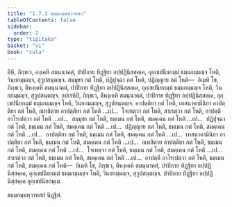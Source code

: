 ```yaml
---
title: "1.7.2 ธมฺมกมฺมทฺวาทสก"
tableOfContents: false
sidebar:
  order: 2
type: "tipitaka"
basket: "vi"
book: "cula"
---
```



<DynamicBreadcrumb />

<Division number="68" book="cula">

<Paragraph number="311" book="cula">
ตีหิ, ภิกฺขเว, องฺเคหิ สมนฺนาคตํ, ปาปิกาย ทิฏฺฐิยา อปฺปฏินิสฺสคฺเค, อุกฺเขปนียกมฺมํ ธมฺมกมฺมญฺจ โหติ, วินยกมฺมญฺจ, สุวูปสนฺตญฺจ. สมฺมุขา กตํ โหติ, ปฏิปุจฺฉา กตํ โหติ, ปฏิญฺญาย กตํ โหติ—  อิเมหิ โข, ภิกฺขเว, ตีหงฺเคหิ สมนฺนาคตํ, ปาปิกาย ทิฏฺฐิยา อปฺปฏินิสฺสคฺเค, อุกฺเขปนียกมฺมํ ธมฺมกมฺมญฺจ โหติ, วินยกมฺมญฺจ, สุวูปสนฺตญฺจ.
</Paragraph>

<Paragraph number="312" book="cula">
อปเรหิปิ, ภิกฺขเว, ตีหงฺเคหิ สมนฺนาคตํ, ปาปิกาย ทิฏฺฐิยา อปฺปฏินิสฺสคฺเค, อุกฺเขปนียกมฺมํ ธมฺมกมฺมญฺจ โหติ, วินยกมฺมญฺจ, สุวูปสนฺตญฺจ. อาปตฺติยา กตํ โหติ, เทสนาคามินิยา อาปตฺติยา กตํ โหติ, อเทสิตาย อาปตฺติยา กตํ โหติ …เป…  โจเทตฺวา กตํ โหติ, สาเรตฺวา กตํ โหติ, อาปตฺตึ อาโรเปตฺวา กตํ โหติ …เป…  สมฺมุขา กตํ โหติ, ธมฺเมน กตํ โหติ, สมคฺเคน กตํ โหติ …เป…  ปฏิปุจฺฉา กตํ โหติ, ธมฺเมน กตํ โหติ, สมคฺเคน กตํ โหติ …เป…  ปฏิญฺญาย กตํ โหติ, ธมฺเมน กตํ โหติ, สมคฺเคน กตํ โหติ …เป…  อาปตฺติยา กตํ โหติ, ธมฺเมน กตํ โหติ, สมคฺเคน กตํ โหติ …เป…  เทสนาคามินิยา อาปตฺติยา กตํ โหติ, ธมฺเมน กตํ โหติ, สมคฺเคน กตํ โหติ …เป…  อเทสิตาย อาปตฺติยา กตํ โหติ, ธมฺเมน กตํ โหติ, สมคฺเคน กตํ โหติ …เป…  โจเทตฺวา กตํ โหติ, ธมฺเมน กตํ โหติ, สมคฺเคน กตํ โหติ …เป…  สาเรตฺวา กตํ โหติ, ธมฺเมน กตํ โหติ, สมคฺเคน กตํ โหติ …เป…  อาปตฺตึ อาโรเปตฺวา กตํ โหติ, ธมฺเมน กตํ โหติ, สมคฺเคน กตํ โหติ—  อิเมหิ โข, ภิกฺขเว, ตีหงฺเคหิ สมนฺนาคตํ, ปาปิกาย ทิฏฺฐิยา อปฺปฏินิสฺสคฺเค, อุกฺเขปนียกมฺมํ ธมฺมกมฺมญฺจ โหติ, วินยกมฺมญฺจ, สุวูปสนฺตญฺจ.

</Paragraph>
</Division>

<Paragraph number="313" type="center" book="cula">
ปาปิกาย ทิฏฺฐิยา อปฺปฏินิสฺสคฺเค อุกฺเขปนียกมฺเม

  
ธมฺมกมฺมทฺวาทสกํ นิฏฺฐิตํ.
</Paragraph>